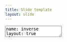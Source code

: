 ```yaml
---
title: Slide template
layout: slide
---
```

<textarea id="source">
name: inverse
layout: true
class: center, middle, inverse
---
template: inverse

## How does it work, then?
---
layout: false
# 1st slide

> Blockquote
> works nicely.

---

# Agenda

1. Introduction

--
2. Deep-dive
3. ...

---
![](favicon.ico)

---
.left-column[
  ## What is it?
  ## Why use it?
  ## When???
]
.right-column[
If your ideal slideshow creation workflow contains any of the following steps:

- Just write what's on your mind

- Do some basic styling

- Easily collaborate with others

- Share with and show to everyone

Then remark might be perfect for your next.red[*] slideshow!

.footnote[.red[*] You probably want to convert existing slideshows as well]
]
---

# Introduction

```r
a <- 10
*b = a
f <- a
```

<p>Inline math is \(x_i = \sqrt{\frac{a}{c}} \), or eq:</p>
<p>$$x_i = \pi r_{i}^{\Lambda}$$</p>
<p>\[x_i = \pi r_{i}^{\Lambda}\]</p>

Inline math is `$x_i = \sqrt{\frac{a}{c}} $`, or eq:
`$$x_i = \pi r_{i}^{\Lambda}$$`
`$$x_i = \pi r_{i}^{\Lambda}$$`

.footnote[.red.bold[*] Important footnote]
---

class: center, middle

# `\(\LaTeX{}\)` in remark

---

# Display and Inline

1. This is an inline integral: `\(\int_a^bf(x)dx\)`
2. This is an inline integral, too: `$\int_a^bf(x)dx$`
3. More `\(x={a \over b}\)` formulae.

Display formula:
    `$$e^{i\pi} + 1 = 0$$`

---

# Figures optimized for slides

```r
## defining a website compatible palette
dcpal_flatly <- list(
    "red"="#c7254e",
    "palered"="#f9f2f4",
    "primary"="#2c3e50",
    "success"="#18bc9c",
    "info"="#3498db",
    "warning"="#f39c12",
    "danger"="#e74c3c",
    "pre_col"="#7b8a8b",
    "pre_bg"="#ecf0f1",
    "pre_border"= "#cccccc"
)
dcpal_reds <- colorRampPalette(c("#f9f2f4", "#c7254e"))
dcpal_ogrd <- colorRampPalette(c("#f39c12", "#e74c3c"))
dcpal_grbu <- colorRampPalette(c("#18bc9c", 
    "#3498db", "#2c3e50"))
```

---

## continued

```r
png("~/repos/datacloning.github.io/images/480x.png",
    width = 480, height = 480)
op <- par(las=2, mar=c(6,5,2,2), mfrow=c(2,2))
barplot(1:length(dcpal_flatly), 
    names=names(dcpal_flatly), 
    border=dcpal_flatly$pre_border,
    col=unlist(dcpal_flatly))
barplot(1:10, col=dcpal_reds(10), main="Reds")
barplot(1:10, col=dcpal_grbu(10), main="Green-Blue")
barplot(1:10, col=dcpal_ogrd(10), main="Orange-Red")
par(op)
dev.off()
```

---

# 480 x 480

![]({{ site.url }}/images/480x.png)

---

## continued

```r
png("~/repos/datacloning.github.io/images/600x800.png",
    width = 800, height = 600)
op <- par(las=2, mar=c(6,5,2,2), mfrow=c(2,2))
barplot(1:length(dcpal_flatly), 
    names=names(dcpal_flatly), 
    border=dcpal_flatly$pre_border,
    col=unlist(dcpal_flatly))
barplot(1:10, col=dcpal_reds(10), main="Reds")
barplot(1:10, col=dcpal_grbu(10), main="Green-Blue")
barplot(1:10, col=dcpal_ogrd(10), main="Orange-Red")
par(op)
dev.off()
```

---

# 600 x 800: does not fit

![]({{ site.url }}/images/600x800.png)

*???
Note: 600 x 800 fig is too big, don't use any text around it.
This is pretty much the max size for a figure.

---

![]({{ site.url }}/images/600x800.png)

*???
It looks much better without a header. Keep that in mind.

</textarea>
